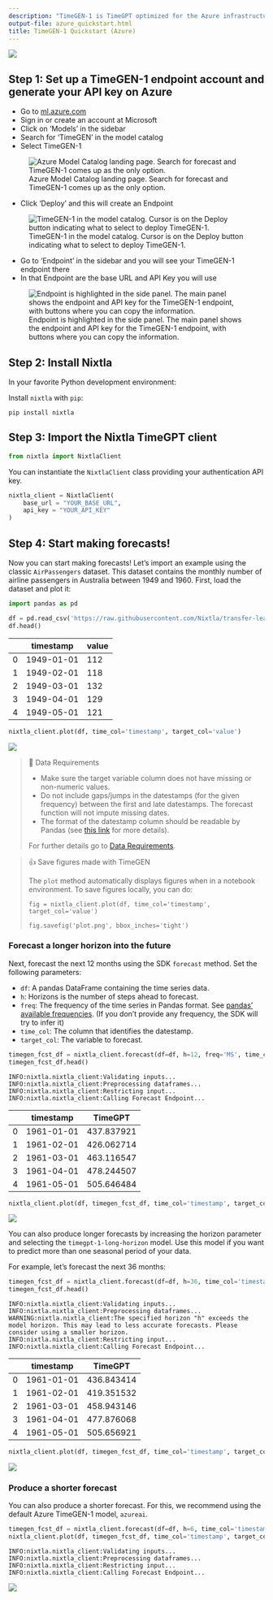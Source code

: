 ```yaml
---
description: "TimeGEN-1 is TimeGPT optimized for the Azure infrastructure. It is a production ready, generative pretrained transformer for time series. It's capable of accurately predicting various domains such as retail, electricity, finance, and IoT with just a few lines of code \U0001F680."
output-file: azure_quickstart.html
title: TimeGEN-1 Quickstart (Azure)
---
```



[![](https://colab.research.google.com/assets/colab-badge.svg)](https://colab.research.google.com/github/Nixtla/nixtla/blob/main/nbs/docs/getting-started/22_azure_quickstart.ipynb)

## Step 1: Set up a TimeGEN-1 endpoint account and generate your API key on Azure

-   Go to [ml.azure.com](https://ml.azure.com/)
-   Sign in or create an account at Microsoft
-   Click on ‘Models’ in the sidebar
-   Search for ‘TimeGEN’ in the model catalog
-   Select TimeGEN-1

<figure>
<img
src="https://github.com/Nixtla/nixtla/blob/main/nbs/img/azure-model-catalog.png?raw=true"
alt="Azure Model Catalog landing page. Search for forecast and TimeGEN-1 comes up as the only option." />
<figcaption aria-hidden="true">Azure Model Catalog landing page. Search
for forecast and TimeGEN-1 comes up as the only option.</figcaption>
</figure>

-   Click ‘Deploy’ and this will create an Endpoint

<figure>
<img
src="https://github.com/Nixtla/nixtla/blob/main/nbs/img/azure-deploy.png?raw=true"
alt="TimeGEN-1 in the model catalog. Cursor is on the Deploy button indicating what to select to deploy TimeGEN-1." />
<figcaption aria-hidden="true">TimeGEN-1 in the model catalog. Cursor is
on the Deploy button indicating what to select to deploy
TimeGEN-1.</figcaption>
</figure>

-   Go to ‘Endpoint’ in the sidebar and you will see your TimeGEN-1
    endpoint there
-   In that Endpoint are the base URL and API Key you will use

<figure>
<img
src="https://github.com/Nixtla/nixtla/blob/main/nbs/img/azure-endpoint.png?raw=true"
alt="Endpoint is highlighted in the side panel. The main panel shows the endpoint and API key for the TimeGEN-1 endpoint, with buttons where you can copy the information." />
<figcaption aria-hidden="true">Endpoint is highlighted in the side
panel. The main panel shows the endpoint and API key for the TimeGEN-1
endpoint, with buttons where you can copy the information.</figcaption>
</figure>

## Step 2: Install Nixtla

In your favorite Python development environment:

Install `nixtla` with `pip`:

```shell
pip install nixtla
```

## Step 3: Import the Nixtla TimeGPT client

```python
from nixtla import NixtlaClient
```

You can instantiate the `NixtlaClient` class providing your
authentication API key.

```python
nixtla_client = NixtlaClient(
    base_url = "YOUR_BASE_URL",
    api_key = "YOUR_API_KEY"
)
```

## Step 4: Start making forecasts!

Now you can start making forecasts! Let’s import an example using the
classic `AirPassengers` dataset. This dataset contains the monthly
number of airline passengers in Australia between 1949 and 1960. First,
load the dataset and plot it:

```python
import pandas as pd
```


```python
df = pd.read_csv('https://raw.githubusercontent.com/Nixtla/transfer-learning-time-series/main/datasets/air_passengers.csv')
df.head()
```

|     | timestamp  | value |
|-----|------------|-------|
| 0   | 1949-01-01 | 112   |
| 1   | 1949-02-01 | 118   |
| 2   | 1949-03-01 | 132   |
| 3   | 1949-04-01 | 129   |
| 4   | 1949-05-01 | 121   |

```python
nixtla_client.plot(df, time_col='timestamp', target_col='value')
```

![](/nixtla/docs/getting-started/22_azure_quickstart_files/figure-markdown_strict/cell-7-output-1.png)

> 📘 Data Requirements
>
> -   Make sure the target variable column does not have missing or
>     non-numeric values.
> -   Do not include gaps/jumps in the datestamps (for the given
>     frequency) between the first and late datestamps. The forecast
>     function will not impute missing dates.
> -   The format of the datestamp column should be readable by Pandas
>     (see [this
>     link](https://pandas.pydata.org/docs/reference/api/pandas.to_datetime.html)
>     for more details).
>
> For further details go to [Data
> Requirements](https://docs.nixtla.io/docs/getting-started-data_requirements).

> 👍 Save figures made with TimeGEN
>
> The `plot` method automatically displays figures when in a notebook
> environment. To save figures locally, you can do:
>
> `fig = nixtla_client.plot(df, time_col='timestamp', target_col='value')`
>
> `fig.savefig('plot.png', bbox_inches='tight')`

### Forecast a longer horizon into the future

Next, forecast the next 12 months using the SDK `forecast` method. Set
the following parameters:

-   `df`: A pandas DataFrame containing the time series data.
-   `h`: Horizons is the number of steps ahead to forecast.
-   `freq`: The frequency of the time series in Pandas format. See
    [pandas’ available
    frequencies](https://pandas.pydata.org/pandas-docs/stable/user_guide/timeseries.html#offset-aliases).
    (If you don’t provide any frequency, the SDK will try to infer it)
-   `time_col`: The column that identifies the datestamp.
-   `target_col`: The variable to forecast.

```python
timegen_fcst_df = nixtla_client.forecast(df=df, h=12, freq='MS', time_col='timestamp', target_col='value', model="azureai")
timegen_fcst_df.head()
```

``` text
INFO:nixtla.nixtla_client:Validating inputs...
INFO:nixtla.nixtla_client:Preprocessing dataframes...
INFO:nixtla.nixtla_client:Restricting input...
INFO:nixtla.nixtla_client:Calling Forecast Endpoint...
```

|     | timestamp  | TimeGPT    |
|-----|------------|------------|
| 0   | 1961-01-01 | 437.837921 |
| 1   | 1961-02-01 | 426.062714 |
| 2   | 1961-03-01 | 463.116547 |
| 3   | 1961-04-01 | 478.244507 |
| 4   | 1961-05-01 | 505.646484 |

```python
nixtla_client.plot(df, timegen_fcst_df, time_col='timestamp', target_col='value')
```

![](/nixtla/docs/getting-started/22_azure_quickstart_files/figure-markdown_strict/cell-9-output-1.png)

You can also produce longer forecasts by increasing the horizon
parameter and selecting the `timegpt-1-long-horizon` model. Use this
model if you want to predict more than one seasonal period of your data.

For example, let’s forecast the next 36 months:

```python
timegen_fcst_df = nixtla_client.forecast(df=df, h=36, time_col='timestamp', target_col='value', freq='MS', model='timegpt-1-long-horizon')
timegen_fcst_df.head()
```

``` text
INFO:nixtla.nixtla_client:Validating inputs...
INFO:nixtla.nixtla_client:Preprocessing dataframes...
WARNING:nixtla.nixtla_client:The specified horizon "h" exceeds the model horizon. This may lead to less accurate forecasts. Please consider using a smaller horizon.
INFO:nixtla.nixtla_client:Restricting input...
INFO:nixtla.nixtla_client:Calling Forecast Endpoint...
```

|     | timestamp  | TimeGPT    |
|-----|------------|------------|
| 0   | 1961-01-01 | 436.843414 |
| 1   | 1961-02-01 | 419.351532 |
| 2   | 1961-03-01 | 458.943146 |
| 3   | 1961-04-01 | 477.876068 |
| 4   | 1961-05-01 | 505.656921 |

```python
nixtla_client.plot(df, timegen_fcst_df, time_col='timestamp', target_col='value')
```

![](/nixtla/docs/getting-started/22_azure_quickstart_files/figure-markdown_strict/cell-11-output-1.png)

### Produce a shorter forecast

You can also produce a shorter forecast. For this, we recommend using
the default Azure TimeGEN-1 model, `azureai`.

```python
timegen_fcst_df = nixtla_client.forecast(df=df, h=6, time_col='timestamp', target_col='value', freq='MS', model="azureai")
nixtla_client.plot(df, timegen_fcst_df, time_col='timestamp', target_col='value')
```

``` text
INFO:nixtla.nixtla_client:Validating inputs...
INFO:nixtla.nixtla_client:Preprocessing dataframes...
INFO:nixtla.nixtla_client:Restricting input...
INFO:nixtla.nixtla_client:Calling Forecast Endpoint...
```

![](/nixtla/docs/getting-started/22_azure_quickstart_files/figure-markdown_strict/cell-12-output-2.png)

